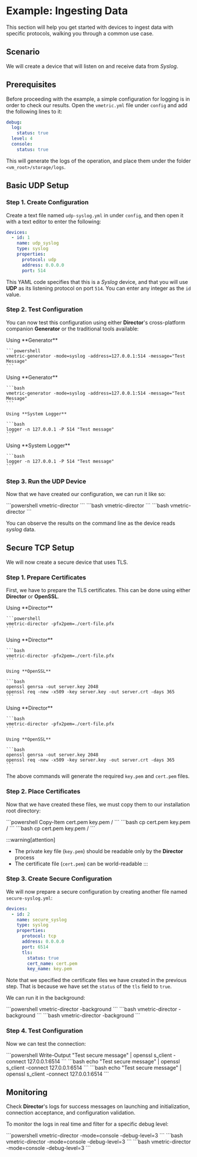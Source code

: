 # Example: Ingesting Data

This section will help you get started with devices to ingest data with specific protocols, walking you through a common use case.

## Scenario

We will create a device that will listen on and receive data from _Syslog_.

## Prerequisites

Before proceeding with the example, a simple configuration for logging is in order to check our results. Open the `vmetric.yml` file under `config` and add the following lines to it:

```yaml
debug:
  log:
    status: true
  level: 4
  console:
    status: true
```

This will generate the logs of the operation, and place them under the folder `<vm_root>/storage/logs`.

## Basic UDP Setup

### Step 1. Create Configuration

Create a text file named `udp-syslog.yml` in under `config`, and then open it with a text editor to enter the following:

```yaml
devices:
  - id: 1
    name: udp_syslog
    type: syslog
    properties:
      protocol: udp
      address: 0.0.0.0
      port: 514
```

This YAML code specifies that this is a _Syslog_ device, and that you will use **UDP** as its listening protocol on port `514`. You can enter any integer as the `id` value.

### Step 2. Test Configuration

You can now test this configuration using either **Director**'s cross-platform companion **Generator** or the traditional tools available:

<Tabs groupId="os-options">
  <TabItem value="windows" label="Windows" default>
    Using **Generator**

    ```powershell
    vmetric-generator -mode=syslog -address=127.0.0.1:514 -message="Test Message"
    ```
  </TabItem>

  <TabItem value="linux" label="Linux">
    Using **Generator**

    ```bash
    vmetric-generator -mode=syslog -address=127.0.0.1:514 -message="Test Message"
    ```

    Using **System Logger**

    ```bash
    logger -n 127.0.0.1 -P 514 "Test message"
    ```
  </TabItem>

  <TabItem value="macos" label="macOS">
    Using **System Logger**

    ```bash
    logger -n 127.0.0.1 -P 514 "Test message"
    ```
  </TabItem>
</Tabs>

### Step 3. Run the UDP Device

Now that we have created our configuration, we can run it like so:

<Tabs groupId="os-options">
  <TabItem value="windows" label="Windows" default>
    ```powershell
    vmetric-director
    ```
  </TabItem>
  
  <TabItem value="linux" label="Linux" default>
    ```bash
    vmetric-director
    ```
  </TabItem>

  <TabItem value="macos" label="macOS" default>
    ```bash
    vmetric-director
    ```
  </TabItem>
</Tabs>

You can observe the results on the command line as the device reads _syslog_ data.

## Secure TCP Setup

We will now create a secure device that uses TLS.

### Step 1. Prepare Certificates

First, we have to prepare the TLS certificates. This can be done using either **Director** or **OpenSSL**.

<Tabs groupId="os-options">
  <TabItem value="windows" label="Windows" default>
    Using **Director**

    ```powershell
    vmetric-director -pfx2pem=./cert-file.pfx
    ```
  </TabItem>

  <TabItem value="linux" label="Linux">
    Using **Director**

    ```bash
    vmetric-director -pfx2pem=./cert-file.pfx
    ```

    Using **OpenSSL**

    ```bash
    openssl genrsa -out server.key 2048
    openssl req -new -x509 -key server.key -out server.crt -days 365
    ```
  </TabItem>

  <TabItem value="macos" label="macOS">
    Using **Director**

    ```bash
    vmetric-director -pfx2pem=./cert-file.pfx
    ```
    
    Using **OpenSSL**

    ```bash
    openssl genrsa -out server.key 2048
    openssl req -new -x509 -key server.key -out server.crt -days 365
    ```
  </TabItem>
</Tabs>

The above commands will generate the required `key.pem` and `cert.pem` files.

### Step 2. Place Certificates

Now that we have created these files, we must copy them to our installation root directory:

<Tabs groupId="os-options">
  <TabItem value="windows" label="Windows" default>
    ```powershell
    Copy-Item cert.pem key.pem <vm_root>/
    ```
  </TabItem>
  
  <TabItem value="linux" label="Linux" default>
    ```bash
    cp cert.pem key.pem <vm_root>/
    ```
  </TabItem>

  <TabItem value="macos" label="macOS" default>
    ```bash
    cp cert.pem key.pem <vm_root>/
    ```
  </TabItem>
</Tabs>

:::warning[attention]
- The private key file (`key.pem`) should be readable only by the **Director** process
- The certificate file (`cert.pem`) can be world-readable
:::

### Step 3. Create Secure Configuration

We will now prepare a secure configuration by creating another file named `secure-syslog.yml`:

```yaml
devices:
  - id: 2
    name: secure_syslog
    type: syslog
    properties:
      protocol: tcp
      address: 0.0.0.0
      port: 6514
      tls:
        status: true
        cert_name: cert.pem
        key_name: key.pem
```

Note that we specified the certificate files we have created in the previous step. That is because we have set the `status` of the `tls` field to `true`.

We can run it in the background:

<Tabs groupId="os-options">
  <TabItem value="windows" label="Windows" default>
    ```powershell
    vmetric-director -background
    ```
  </TabItem>
  
  <TabItem value="linux" label="Linux" default>
    ```bash
    vmetric-director -background
    ```
  </TabItem>

  <TabItem value="macos" label="macOS" default>
    ```bash
    vmetric-director -background
    ```
  </TabItem>
</Tabs>

### Step 4. Test Configuration

Now we can test the connection:

<Tabs groupId="os-options">
  <TabItem value="windows" label="Windows" default>
    ```powershell
    Write-Output "Test secure message" | openssl s_client -connect 127.0.0.1:6514
    ```
  </TabItem>
  
  <TabItem value="linux" label="Linux" default>
    ```bash
    echo "Test secure message" | openssl s_client -connect 127.0.0.1:6514
    ```
  </TabItem>

  <TabItem value="macos" label="macOS" default>
    ```bash
    echo "Test secure message" | openssl s_client -connect 127.0.0.1:6514
    ```
  </TabItem>
</Tabs>

## Monitoring

Check **Director**'s logs for success messages on launching and initialization, connection acceptance, and configuration validation.

To monitor the logs in real time and filter for a specific debug level:

<Tabs groupId="os-options">
  <TabItem value="windows" label="Windows" default>
    ```powershell
    vmetric-director -mode=console -debug-level=3
    ```
  </TabItem>
  
  <TabItem value="linux" label="Linux" default>
    ```bash
    vmetric-director -mode=console -debug-level=3
    ```
  </TabItem>

  <TabItem value="macos" label="macOS" default>
    ```bash
    vmetric-director -mode=console -debug-level=3
    ```
  </TabItem>
</Tabs>
